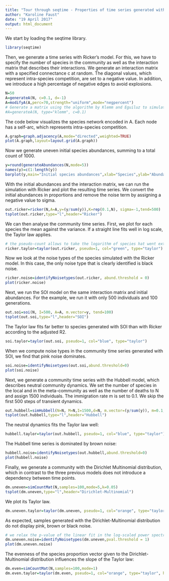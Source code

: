 ```yaml
---
title: "Tour through seqtime - Properties of time series generated with different ecological models"
author: "Karoline Faust"
date: "19 April 2017"
output: html_document
---
```


We start by loading the seqtime library.

```r
library(seqtime)
```

Then, we generate a time series with Ricker's model. For this, we have to specify the number of species in the community as well as the interaction matrix that describes
their interactions. We generate an interaction matrix with a specified connectance c at random. The diagonal values, which represent intra-species competition, are set to a negative value. In addition, we introduce a high percentage of negative edges to avoid explosions.

```r
N=50
A=generateA(N, c=0.1, d=-1)
A=modifyA(A,perc=70,strength="uniform",mode="negpercent")
# Generate a matrix using the algorithm by Klemm and Eguiluz to simulate a species network with a realistic structure. This takes a couple of minutes to complete.
#A=generateA(N, type="klemm", c=0.1)
```

The code below visualizes the species network encoded in A. Each node
has a self-arc, which represents intra-species competition.

```r
A.graph=graph.adjacency(A,mode="directed",weighted=TRUE)
plot(A.graph,layout=layout.grid(A.graph))
```

Now we generate uneven initial species abundances, summing to a total count of 1000.

```r
y=round(generateAbundances(N,mode=5))
names(y)=c(1:length(y))
barplot(y,main="Initial species abundances",xlab="Species",ylab="Abundance")
```

With the initial abundances and the interaction matrix, we can run the simulation with Ricker and plot the resulting time series. We convert the initial abundances in proportions and remove the noise term by assigning a negative value to sigma.

```r
out.ricker=ricker(N,A=A,y=(y/sum(y)),K=rep(0.1,N), sigma=-1,tend=500)
tsplot(out.ricker,type="l",header="Ricker")
```

We can then analyse the community time series. First, we plot for each species
the mean against the variance. If a straight line fits well in log scale,
the Taylor law applies.

```r
# the pseudo-count allows to take the logarithm of species hat went extinct
ricker.taylor=taylor(out.ricker, pseudo=1, col="green", type="taylor")
```

Now we look at the noise types of the species simulated with the Ricker model. In this case, the only noise type that is clearly identified is black noise.

```r
ricker.noise=identifyNoisetypes(out.ricker, abund.threshold = 0)
plot(ricker.noise)
```

Next, we run the SOI model on the same interaction matrix and initial abundances. For the example, we run it with only 500 individuals and 100 generations.

```r
out.soi=soi(N, I=500, A=A, m.vector=y, tend=100)
tsplot(out.soi,type="l",header="SOI")
```

The Taylor law fits far better to species generated with SOI than with Ricker according to the adjusted R2.

```r
soi.taylor=taylor(out.soi, pseudo=1, col="blue", type="taylor")
```

When we compute noise types in the community time series generated with SOI, we find that pink noise dominates.

```r
soi.noise=identifyNoisetypes(out.soi,abund.threshold=0)
plot(soi.noise)
```

Next, we generate a community time series with the Hubbell model, which describes neutral community dynamics. We set the number of species in the local and in the meta-community as well as the number of deaths to N and assign 1500 individuals. The immigration rate m is set to 0.1. We skip the first 500 steps of transient dynamics. 

```r
out.hubbell=simHubbell(N=N, M=N,I=1500,d=N, m.vector=(y/sum(y)), m=0.1, tskip=500, tend=1000)
tsplot(out.hubbell,type="l",header="Hubbell")
```

The neutral dynamics fits the Taylor law well:

```r
hubbell.taylor=taylor(out.hubbell, pseudo=1, col="blue", type="taylor")
```

The Hubbell time series is dominated by brown noise:

```r
hubbell.noise=identifyNoisetypes(out.hubbell,abund.threshold=0)
plot(hubbell.noise)
```


Finally, we generate a community with the Dirichlet Multinomial distribution, which in contrast to the three previous models does not introduce a dependency between time points.

```r
dm.uneven=simCountMat(N,samples=100,mode=5,k=0.05)
tsplot(dm.uneven,type="l",header="Dirichlet-Multinomial")
```


We plot its Taylor law.

```r
dm.uneven.taylor=taylor(dm.uneven, pseudo=1, col="orange", type="taylor", header="Dirichlet-Multinomial")
```

As expected, samples generated with the Dirichlet-Multinomial distribution do not display pink, brown or black noise. 

```r
# we relax the p-value of the linear fit in the log-scaled power spectrum
dm.uneven.noise=identifyNoisetypes(dm.uneven,pval.threshold = 1)
plot(dm.uneven.noise)
```

The evenness of the species proportion vector given to the Dirichlet-Multinomial distribution influences the slope of the Taylor law:

```r
dm.even=simCountMat(N,samples=100,mode=1)
dm.even.taylor=taylor(dm.even, pseudo=1, col="orange", type="taylor", header="Even Dirichlet-Multinomial")
```

